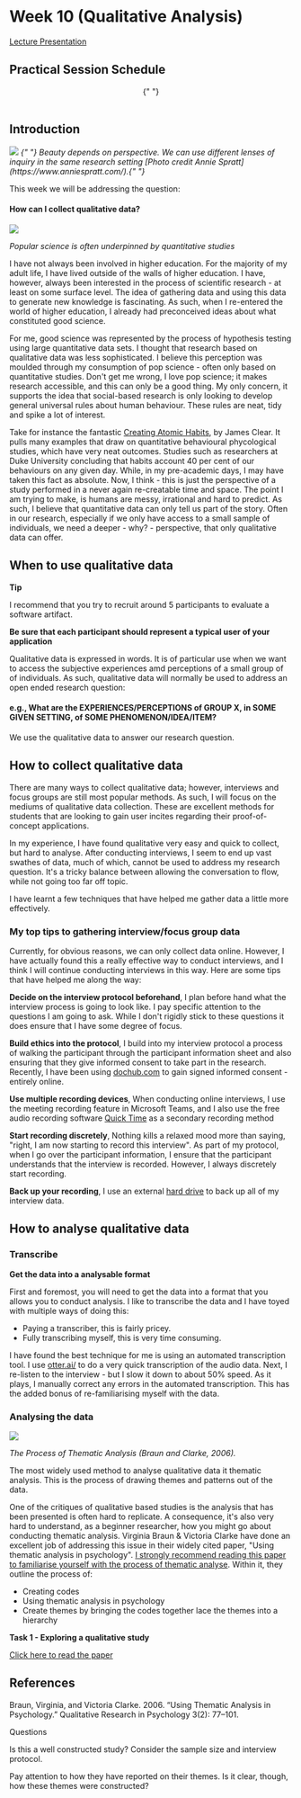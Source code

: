 
# Week 10 (Qualitative Analysis)

<a href="https://firebasestorage.googleapis.com/v0/b/computing-notes/o/presentations%2Fweek-10.pptx?alt=media&token=b10bc029-d4d9-414b-a845-c1df5fe459fc">


Lecture Presentation

</a>


## Practical Session Schedule

<center>
  <SessionSchedule
    sc={[
      { time: "0 - 10", activity: "Students: Arrive" },
      { time: "10 - 20", activity: "Tutor: Recaps the notes" },
      {
        time: "20 - 50",
        activity: "Students: Complete Task 1",
      },
      {
        time: "50 - 60",
        activity: "Tutor: Summarises Task 1 outcomes",
      },
    ]}
  />{" "}
</center>
<br />

## Introduction

<img src="https://firebasestorage.googleapis.com/v0/b/computing-notes/o/images%2Fperspective.png?alt=media&token=53858bf1-8e34-41e8-be1f-facd2c8ae2a0" />

<em>
  {" "}
  Beauty depends on perspective. We can use different lenses of inquiry in the
  same research setting [Photo credit Annie
  Spratt](https://www.anniespratt.com/).{" "}
</em>

This week we will be addressing the question:

#### How can I collect qualitative data?

<img src="https://firebasestorage.googleapis.com/v0/b/computing-notes/o/images%2Fpop-science.png?alt=media&token=2c5b2329-f835-4ce6-9304-81502090712b" />

<em>Popular science is often underpinned by quantitative studies</em>

I have not always been involved in higher education. For the majority of my adult life, I have lived outside of the walls of higher education. I have, however, always been interested in the process of scientific research - at least on some surface level. The idea of gathering data and using this data to generate new knowledge is fascinating. As such, when I re-entered the world of higher education, I already had preconceived ideas about what constituted good science.

For me, good science was represented by the process of hypothesis testing using large quantitative data sets. I thought that research based on qualitative data was less sophisticated. I believe this perception was moulded through my consumption of pop science - often only based on quantitative studies. Don't get me wrong, I love pop science; it makes research accessible, and this can only be a good thing. My only concern, it supports the idea that social-based research is only looking to develop general universal rules about human behaviour. These rules are neat, tidy and spike a lot of interest.

Take for instance the fantastic [Creating Atomic Habits](https://jamesclear.com/habit-guide), by James Clear. It pulls many examples that draw on quantitative behavioural phycological studies, which have very neat outcomes. Studies such as researchers at Duke University concluding that habits account 40 per cent of our behaviours on any given day. While, in my pre-academic days, I may have taken this fact as absolute. Now, I think - this is just the perspective of a study performed in a never again re-creatable time and space. The point I am trying to make, is humans are messy, irrational and hard to predict. As such, I believe that quantitative data can only tell us part of the story. Often in our research, especially if we only have access to a small sample of individuals, we need a deeper - why? - perspective, that only qualitative data can offer.

## When to use qualitative data

<MuiAlert severity="success">
  <AlertTitle>
    <strong> Tip </strong>
  </AlertTitle>
  
  I recommend that you try to recruit around 5 participants to evaluate a software artifact.


**Be sure that each participant should represent a typical user of your application**

</MuiAlert>


Qualitative data is expressed in words. It is of particular use when we want to access the subjective experiences amd perceptions of a small group of of individuals. As such, qualitative data will normally be used to address an open ended research question:

#### e.g., What are the EXPERIENCES/PERCEPTIONS of GROUP X, in SOME GIVEN SETTING, of SOME PHENOMENON/IDEA/ITEM?

We use the qualitative data to answer our research question.

## How to collect qualitative data

There are many ways to collect qualitative data; however, interviews and focus groups are still most popular methods. As such, I will focus on the mediums of qualitative data collection. These are excellent methods for students that are looking to gain user incites regarding their proof-of-concept applications.

In my experience, I have found qualitative very easy and quick to collect, but hard to analyse. After conducting interviews, I seem to end up vast swathes of data, much of which, cannot be used to address my research question. It's a tricky balance between allowing the conversation to flow, while not going too far off topic.

I have learnt a few techniques that have helped me gather data a little more effectively.

### My top tips to gathering interview/focus group data

Currently, for obvious reasons, we can only collect data online. However, I have actually found this a really effective way to conduct interviews, and I think I will continue conducting interviews in this way. Here are some tips that have helped me along the way:

**Decide on the interview protocol beforehand**, I plan before hand what the interview process is going to look like. I pay specific attention to the questions I am going to ask. While I don't rigidly stick to these questions it does ensure that I have some degree of focus.

**Build ethics into the protocol**, I build into my interview protocol a process of walking the participant through the participant information sheet and also ensuring that they give informed consent to take part in the research. Recently, I have been using [dochub.com](http://dochub.com) to gain signed informed consent - entirely online.

**Use multiple recording devices**, When conducting online interviews, I use the meeting recording feature in Microsoft Teams, and I also use the free audio recording software [Quick Time](https://quicktime.en.softonic.com/mac) as a secondary recording method

**Start recording discretely**, Nothing kills a relaxed mood more than saying, "right, I am now starting to record this interview". As part of my protocol, when I go over the participant information, I ensure that the participant understands that the interview is recorded. However, I always discretely start recording.

**Back up your recording**, I use an external [hard drive](https://www.amazon.co.uk/LaCie-Portable-Resistant-External-LAC301558/dp/B0058VIWTM/ref=asc_df_B0058VIWTM/?tag=googshopuk-21&linkCode=df0&hvadid=310843013710&hvpos=&hvnetw=g&hvrand=1846284012902740467&hvpone=&hvptwo=&hvqmt=&hvdev=c&hvdvcmdl=&hvlocint=&hvlocphy=2826&hvtargid=pla-316724739574&psc=1&th=1&psc=1) to back up all of my interview data.

## How to analyse qualitative data

### Transcribe

**Get the data into a analysable format**

First and foremost, you will need to get the data into a format that you allows you to conduct analysis. I like to transcribe the data and I have toyed with multiple ways of doing this:

- Paying a transcriber, this is fairly pricey.
- Fully transcribing myself, this is very time consuming.

I have found the best technique for me is using an automated transcription tool. I use [otter.ai/](https://get.otter.ai/) to do a very quick transcription of the audio data. Next, I re-listen to the interview - but I slow it down to about 50% speed. As it plays, I manually correct any errors in the automated transcription. This has the added bonus of re-familiarising myself with the data.

### Analysing the data

<img src="https://firebasestorage.googleapis.com/v0/b/computing-notes/o/images%2Fbraun-and-clarke.png?alt=media&token=bd29b742-f7b8-4395-9c30-633bf16a776b" />

<em> The Process of Thematic Analysis (Braun and Clarke, 2006). </em>

The most widely used method to analyse qualitative data it thematic analysis. This is the process of drawing themes and patterns out of the data.

One of the critiques of qualitative based studies is the analysis that has been presented is often hard to replicate. A consequence, it's also very hard to understand, as a beginner researcher, how you might go about conducting thematic analysis. Virginia Braun & Victoria Clarke have done an excellent job of addressing this issue in their widely cited paper, "Using thematic analysis in psychology". [I strongly recommend reading this paper to familiarise yourself with the process of thematic analyse](https://firebasestorage.googleapis.com/v0/b/computing-notes/o/files%2Fusing_thematic_analysis_in_psychology.pdf?alt=media&token=dfdb4a51-c2bd-4dd1-aeb9-307afcf93760). Within it, they outline the process of:

- Creating codes
- Using thematic analysis in psychology
- Create themes by bringing the codes together
  lace the themes into a hierarchy

<MuiAlert severity="success">
  <AlertTitle>
    <strong> Task 1  - Exploring a qualitative  study </strong>
  </AlertTitle>


   <a href="/readings/qualitative_study">Click here to read the paper</a>
   
</MuiAlert>




## References

Braun, Virginia, and Victoria Clarke. 2006. “Using Thematic Analysis in Psychology.” Qualitative Research in Psychology 3(2): 77–101.

Questions

Is this a well constructed study? Consider the sample size and interview protocol.

Pay attention to how they have reported on their themes. Is it clear, though, how these themes were constructed?
